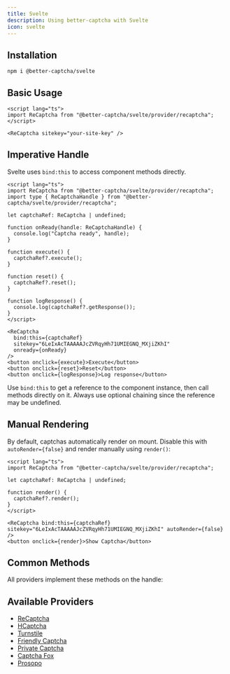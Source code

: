 ```yaml
---
title: Svelte
description: Using better-captcha with Svelte
icon: svelte
---
```


## Installation

```npm
npm i @better-captcha/svelte
```

## Basic Usage

```svelte
<script lang="ts">
import ReCaptcha from "@better-captcha/svelte/provider/recaptcha";
</script>

<ReCaptcha sitekey="your-site-key" />
```

## Imperative Handle

Svelte uses `bind:this` to access component methods directly.

```svelte
<script lang="ts">
import ReCaptcha from "@better-captcha/svelte/provider/recaptcha";
import type { ReCaptchaHandle } from "@better-captcha/svelte/provider/recaptcha";

let captchaRef: ReCaptcha | undefined;

function onReady(handle: ReCaptchaHandle) {
  console.log("Captcha ready", handle);
}

function execute() {
  captchaRef?.execute();
}

function reset() {
  captchaRef?.reset();
}

function logResponse() {
  console.log(captchaRef?.getResponse());
}
</script>

<ReCaptcha
  bind:this={captchaRef}
  sitekey="6LeIxAcTAAAAAJcZVRqyHh71UMIEGNQ_MXjiZKhI"
  onready={onReady}
/>
<button onclick={execute}>Execute</button>
<button onclick={reset}>Reset</button>
<button onclick={logResponse}>Log response</button>
```

Use `bind:this` to get a reference to the component instance, then call methods directly on it. Always use optional chaining since the reference may be undefined.

## Manual Rendering

By default, captchas automatically render on mount. Disable this with `autoRender={false}` and render manually using `render()`:

```svelte
<script lang="ts">
import ReCaptcha from "@better-captcha/svelte/provider/recaptcha";

let captchaRef: ReCaptcha | undefined;

function render() {
  captchaRef?.render();
}
</script>

<ReCaptcha bind:this={captchaRef} sitekey="6LeIxAcTAAAAAJcZVRqyHh71UMIEGNQ_MXjiZKhI" autoRender={false} />
<button onclick={render}>Show Captcha</button>
```

## Common Methods

All providers implement these methods on the handle:

<AutoTypeTable path="../../packages/core/src/provider.ts" name="CaptchaHandle" />

## Available Providers

- [ReCaptcha](/docs/provider/recaptcha)
- [HCaptcha](/docs/provider/hcaptcha)
- [Turnstile](/docs/provider/turnstile)
- [Friendly Captcha](/docs/provider/friendly-captcha)
- [Private Captcha](/docs/provider/private-captcha)
- [Captcha Fox](/docs/provider/captcha-fox)
- [Prosopo](/docs/provider/prosopo)

